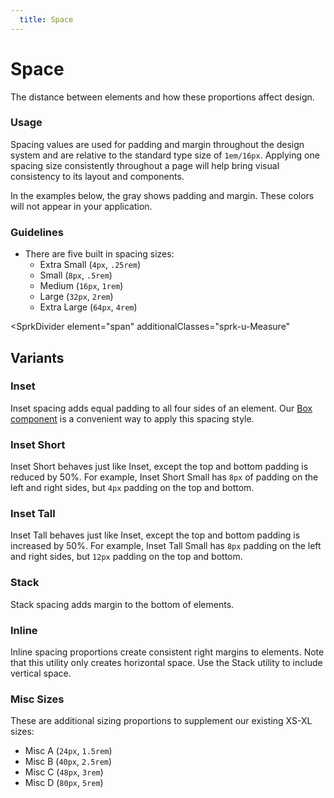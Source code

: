 ```yaml
---
  title: Space
---
```


# Space

The distance between elements and how
these proportions affect design.

### Usage

Spacing values are used for padding and margin
throughout the design system and are relative to
the standard type size of `1em/16px`. Applying one
spacing size consistently throughout a page will
help bring visual consistency to its layout and components.

In the examples below, the gray shows padding and
margin. These colors will not appear
in your application.

### Guidelines

- There are five built in spacing sizes:
    - Extra Small (`4px`, `.25rem`)
    - Small (`8px`, `.5rem`)
    - Medium (`16px`, `1rem`)
    - Large (`32px`, `2rem`)
    - Extra Large (`64px`, `4rem`)

<SprkDivider
 element="span"
 additionalClasses="sprk-u-Measure"
></SprkDivider>

## Variants

### Inset

Inset spacing adds equal padding to all
four sides of an element. Our [Box component](/using-spark/components/box)
is a convenient way to apply this spacing style.

<ComponentPreview
  componentName="spacing--inset-spacing"
  componentType="foundations"
  hasHTML
/>

### Inset Short

Inset Short behaves just like Inset, except the
top and bottom padding is reduced by 50%. For
example, Inset Short Small has `8px` of padding
on the left and right sides, but `4px` padding
on the top and bottom.

<ComponentPreview
  componentName="spacing--inset-spacing-short"
  componentType="foundations"
  hasHTML
/>

### Inset Tall

Inset Tall behaves just like Inset, except the
top and bottom padding is increased by 50%. For
example, Inset Tall Small has `8px` padding on the
left and right sides, but `12px` padding on the
top and bottom.

<ComponentPreview
  componentName="spacing--inset-spacing-tall"
  componentType="foundations"
  hasHTML
/>

### Stack

Stack spacing adds margin to the bottom of elements.

<ComponentPreview
  componentName="spacing--stack-spacing"
  componentType="foundations"
  hasHTML
/>

### Inline

Inline spacing proportions create consistent right
margins to elements. Note that this utility only creates
horizontal space. Use the Stack utility to include vertical space.

<ComponentPreview
  componentName="spacing--inline-spacing"
  componentType="foundations"
  hasHTML
/>

### Misc Sizes

These are additional sizing proportions to supplement our existing XS-XL sizes:

- Misc A (`24px`, `1.5rem`)
- Misc B (`40px`, `2.5rem`)
- Misc C (`48px`, `3rem`)
- Misc D (`80px`, `5rem`)

<ComponentPreview
  componentName="spacing--inline-spacing-misc"
  componentType="foundations"
  hasHTML
/>